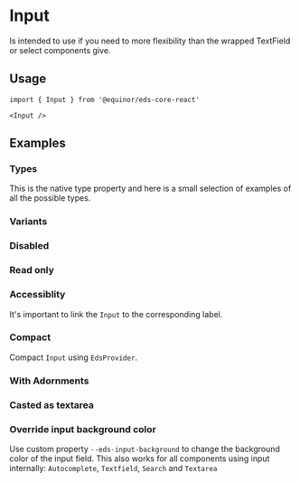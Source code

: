 
<Meta of={ComponentStories} />

# Input

Is intended to use if you need to more flexibility than the wrapped TextField or select components give.

<Links 
    ariaUrl="https://www.w3.org/TR/wai-aria-1.1/#input"
    sourceUrl="https://github.com/equinor/design-system/blob/develop/packages/eds-core-react/src/components/Input/Input.tsx"
    npmUrl="https://www.npmjs.com/package/@equinor/eds-core-react"
/>

<Primary />
<Controls />

## Usage

```tsx
import { Input } from '@equinor/eds-core-react'

<Input />
```

## Examples

### Types

This is the native type property and here is a small selection of examples of all the possible types.

<Canvas of={ComponentStories.Types} />

### Variants

<Canvas of={ComponentStories.Variants} />

### Disabled

<Canvas of={ComponentStories.Disabled} />

### Read only

<Canvas of={ComponentStories.ReadOnly} />

### Accessiblity

It's important to link the `Input` to the corresponding label.

<Canvas of={ComponentStories.Accessiblity} />

### Compact

Compact `Input` using `EdsProvider`.

<Canvas of={ComponentStories.Compact} />

### With Adornments

<Canvas of={ComponentStories.WithAdornments} />

### Casted as textarea

<Canvas of={ComponentStories.Casted} />

### Override input background color
Use custom property `--eds-input-background` to change the background color of the input field. This also works for all components using input internally: `Autocomplete`, `Textfield`, `Search` and `Textarea`

<Canvas of={ComponentStories.OverrideBackground} />
